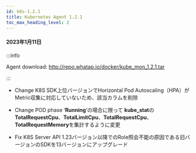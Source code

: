 ```yaml
---
id: k8s-1.2.1
title: Kubernetes Agent 1.2.1
toc_max_heading_level: 2
---
```



#### 2023年1月11日

:::info

Agent download: http://repo.whatap.io/docker/kube_mon_1.2.1.tar

:::

-   <Status>Change</Status> K8S SDK上位バージョンでHorizontal Pod Autoscaling（HPA）がMetric収集に対応していないため、該当カラムを削除

-   <Status>Change</Status> POD phase  ‘<b>Running</b>’の場合に限って <b>kube_stat</b>の <b>TotalRequestCpu</b>、<b>TotalLimitCpu</b>、<b>TotalRequestCpu</b>、<b>TotalRequestMemory</b>を集計するように変更

-   <Status>Fix</Status> K8S Server API 1.23バージョン以降でのRole照会不能の原因である旧バージョンのSDKを13バージョンにアップグレード
